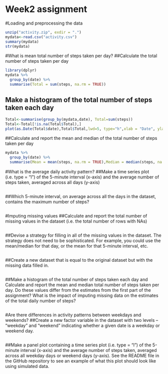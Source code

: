 Week2 assignment
================

#Loading and preprocessing the data
```r
unzip("activity.zip", exdir = ".")
mydata<-read.csv("activity.csv")
summary(mydata)
str(mydata)
```

#What is mean total number of steps taken per day?
##Calculate the total number of steps taken per day
```r
library(dplyr)
mydata %>% 
  group_by(date) %>% 
  summarise(Total = sum(steps, na.rm = TRUE))
```
## Make a histogram of the total number of steps taken each day
```r
Total<-summarise(group_by(mydata,date), Total=sum(steps))
Total<-Total[!is.na(Total$Total),]
plot(as.Date(Total$date),Total$Total,lwd=5, type="h",xlab = "Date", ylab = "Sum of steps taken")
```
##Calculate and report the mean and median of the total number of steps taken per day
```r
mydata %>% 
  group_by(date) %>% 
  summarise(Mean = mean(steps, na.rm = TRUE),Median = median(steps, na.rm = TRUE))
```

#What is the average daily activity pattern?
##Make a time series plot (i.e. \color{red}{\verb|type = "l"|}type = "l") of the 5-minute interval (x-axis) and the average number of steps taken, averaged across all days (y-axis)
```r

```
##Which 5-minute interval, on average across all the days in the dataset, contains the maximum number of steps?
```r

```

#Imputing missing values
##Calculate and report the total number of missing values in the dataset (i.e. the total number of rows with \color{red}{\verb|NA|}NAs)
```r

```
##Devise a strategy for filling in all of the missing values in the dataset. The strategy does not need to be sophisticated. For example, you could use the mean/median for that day, or the mean for that 5-minute interval, etc.
```r

```
##Create a new dataset that is equal to the original dataset but with the missing data filled in.
```r

```
##Make a histogram of the total number of steps taken each day and Calculate and report the mean and median total number of steps taken per day. Do these values differ from the estimates from the first part of the assignment? What is the impact of imputing missing data on the estimates of the total daily number of steps?
```r

```

#Are there differences in activity patterns between weekdays and weekends?
##Create a new factor variable in the dataset with two levels – “weekday” and “weekend” indicating whether a given date is a weekday or weekend day.
```r

```
##Make a panel plot containing a time series plot (i.e. \color{red}{\verb|type = "l"|}type = "l") of the 5-minute interval (x-axis) and the average number of steps taken, averaged across all weekday days or weekend days (y-axis). See the README file in the GitHub repository to see an example of what this plot should look like using simulated data.
```r

```

